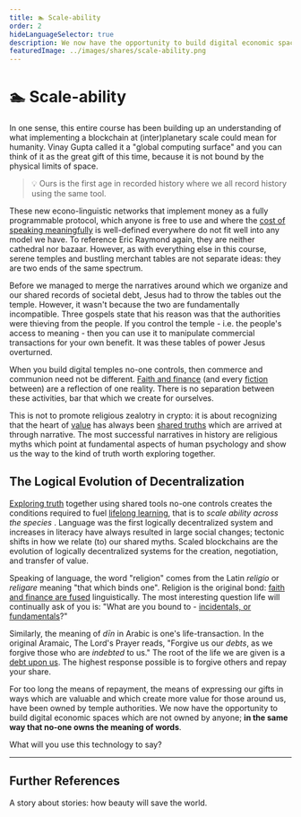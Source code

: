 ```yaml
---
title: 🏊 Scale-ability
order: 2
hideLanguageSelector: true
description: We now have the opportunity to build digital economic spaces which are not owned by anyone; in the same way that no-one owns the meaning of words. What will you use this technology to say?
featuredImage: ../images/shares/scale-ability.png
---
```


# 🏊 Scale-ability

In one sense, this entire course has been building up an understanding of what implementing a 
blockchain at (inter)planetary scale could mean for humanity. Vinay Gupta called it a "global 
computing surface" and you can think of it as the great gift of this time, because it is not 
bound by the physical limits of space.

> 💡 Ours is the first age in recorded history where we all record history using the same tool.

These new econo-linguistic networks that implement money as a fully programmable protocol, 
which anyone is free to use and where the [cost of speaking meaningfully](/learn/module-2/money-speech/#magic-internet-meaning) 
is well-defined everywhere do not fit well into any model we have. To reference Eric Raymond 
again, they are neither cathedral nor bazaar. However, as with everything else in this course, 
serene temples and bustling merchant tables are not separate ideas: they are two ends of the 
same spectrum. 

Before we managed to merge the narratives around which we organize and our shared records of 
societal debt, Jesus had to throw the tables out the temple. However, it wasn't because the 
two are fundamentally incompatible. Three gospels state that his reason was that the 
authorities were thieving from the people. If you control the temple - i.e. the people's 
access to meaning - then you can use it to manipulate commercial transactions for your own 
benefit. It was these tables of power Jesus overturned.

When you build digital temples no-one controls, then commerce and communion need not be 
different. [Faith and finance](/learn/module-1/playdough-protocols/#faith-and-finance) (and 
every [fiction](/learn/module-1/value/#consensus) between) are a reflection of one reality. 
There is no separation between these activities, bar that which we create for ourselves.

This is not to promote religious zealotry in crypto: it is about recognizing that the heart 
of [value](/learn/module-1/value/) has always been [shared truths](/learn/module-0/trust/) 
which are arrived at through narrative. The most successful narratives in history are religious 
myths which point at fundamental aspects of human psychology and show us the way to the kind of 
truth worth exploring together. 

## The Logical Evolution of Decentralization

[Exploring truth](/learn/module-5/reveal-theuniverse/#the-value-of-truth) together using shared 
tools no-one controls creates the conditions required to fuel [lifelong learning](/learn/module-6/learn), 
that is to *scale ability across the species*
. <Link to="https://medium.com/@VitalikButerin/the-meaning-of-decentralization-a0c92b76a274" >Language was the first logically decentralized system</Link> 
and increases in literacy have always resulted in large social changes; tectonic shifts in how 
we relate (to) our shared myths. Scaled blockchains are the evolution of logically 
decentralized systems for the creation, negotiation, and transfer of value.

Speaking of language, the word "religion" comes from the Latin *religio* or *religare* meaning 
"that which binds one". Religion is the original bond: [faith and finance are fused](/learn/module-2/debt/#debt-and-morality) 
linguistically. The most interesting question life will continually ask of you is: "What are 
you bound to - [incidentals, or fundamentals](/learn/module-0/conversation/#brief)?"

Similarly, the meaning of *<Link to="https://en.wikipedia.org/wiki/Din_(Arabic)" >dīn</Link>* 
in Arabic is one's life-transaction. In the 
original <Link to="https://www.youtube.com/watch?v=-an6hvx6o-c&list=PL5ClmaG2tnPNgqWDBGCWAQxD0sYpbfPRK&index=30" >Aramaic</Link>, 
The Lord's Prayer reads, "Forgive us our *debts*, as we forgive those who are *indebted* to us." 
The root of the life we are given is a [debt upon us](/learn/module-2/debt/#debt-and-morality). 
The highest response possible is to forgive others and repay your share.

For too long the means of repayment, the means of expressing our gifts in ways which are 
valuable and which create more value for those around us, have been owned by temple authorities. 
We now have the opportunity to build digital economic spaces which are not owned by anyone; 
**in the same way that no-one owns the meaning of words**. 

What will you use this technology to say?

---

## Further References

<Link to="https://www.youtube.com/watch?v=LwLP62fL83k&list=PL5ClmaG2tnPNgqWDBGCWAQxD0sYpbfPRK&index=33" >A story about stories: how beauty will save the world</Link>.